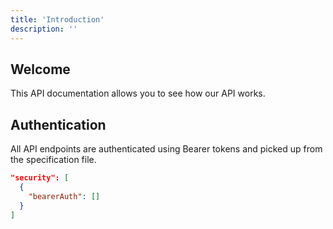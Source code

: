 ```yaml
---
title: 'Introduction'
description: ''
---
```


## Welcome

This API documentation allows you to see how our API works.

## Authentication

All API endpoints are authenticated using Bearer tokens and picked up from the specification file.

```json
"security": [
  {
    "bearerAuth": []
  }
]
```
